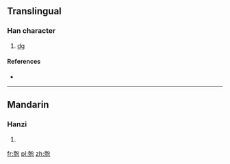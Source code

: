 ==Translingual==

===Han character===
{{Han char|rn=10|rad=儿|as=09|sn=11|four=|canj=十山金尸竹 (JUCSH)|ids=⿺[[克]][[分]]}}

# [[dg]]

====References====
* {{Han ref|kx=0125.201|dkj=01387|dj=0266.010|hdz=10273.141|uh=515D|ud=20829|bh=A25C|bd=41564}}

----

==Mandarin==

===Hanzi===
{{cmn-hanzi|pin=[[fēn]] ([[fen1]])|wg=fen<sup>1</sup>}}

# {{defn|Mandarin|sort=儿09}}

[[fr:兝]]
[[pl:兝]]
[[zh:兝]]